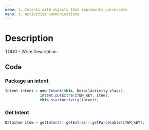 ```yaml
---
name: 1. Intents with objects that implements parcelable
menu: 3. Activities Communications
---
```


# Description

TODO - Write Description.

## Code

### Package an intent

```java
Intent intent = new Intent(this, DetailActivity.class);
                intent.putExtra(ITEM_KEY, item);
                this.startActivity(intent);
```

### Get Intent

```java
DataItem item = getIntent().getExtras().getParcelable(ITEM_KEY);
```
